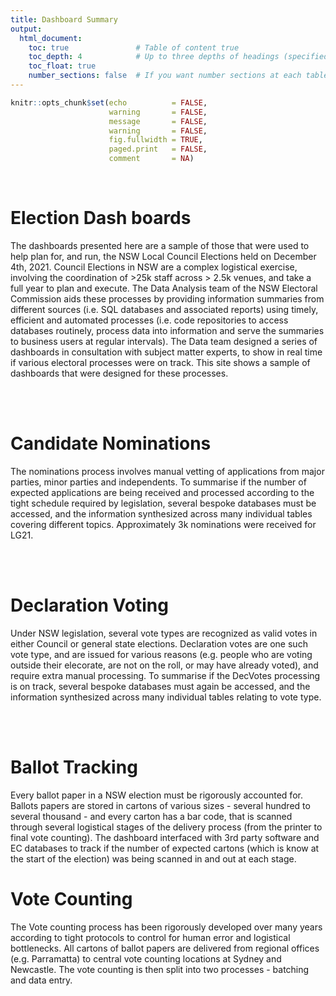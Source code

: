 ```yaml
---
title: Dashboard Summary
output:
  html_document:
    toc: true               # Table of content true
    toc_depth: 4            # Up to three depths of headings (specified by #, ## and html_document
    toc_float: true
    number_sections: false  # If you want number sections at each table header
---
```



```r

knitr::opts_chunk$set(echo          = FALSE, 
                      warning       = FALSE, 
                      message       = FALSE, 
                      warning       = FALSE, 
                      fig.fullwidth = TRUE, 
                      paged.print   = FALSE, 
                      comment       = NA)

```


\

# **Election Dash boards** 
The dashboards presented here are a sample of those that were used to help plan for, and run, the NSW Local Council 
Elections held on December 4th, 2021. Council Elections in NSW are a complex logistical exercise, involving the 
coordination of >25k staff across > 2.5k venues, and take a full year to plan and execute. The Data Analysis team
of the NSW Electoral Commission aids these processes by providing information summaries from different
sources (i.e. SQL databases and associated reports) using timely, efficient and automated processes (i.e. code
repositories to access databases routinely, process data into information and serve the summaries to business 
users at regular intervals). The Data team designed a series of dashboards in consultation with subject matter
experts, to show in real time if various electoral processes were on track. This site shows a sample of dashboards 
that were designed for these processes.

\
\

# **Candidate Nominations** 
The nominations process involves manual vetting of applications from major parties, minor parties and independents.
To summarise if the number of expected applications are being received and processed according to the tight schedule
required by legislation, several bespoke databases must be accessed, and the information synthesized across many
individual tables covering different topics. Approximately 3k nominations were received for LG21.

\
\


# **Declaration Voting** 
Under NSW legislation, several vote types are recognized as valid votes in either Council or general state elections.
Declaration votes are one such vote type, and are issued for various reasons (e.g. people who are voting outside their 
elecorate, are not on the roll, or may have already voted), and require extra manual processing. To summarise if the DecVotes 
processing is on track, several bespoke databases must again be accessed, and the information synthesized across many 
individual tables relating to vote type.

\
\

# **Ballot Tracking** 
Every ballot paper in a NSW election must be rigorously accounted for. Ballots papers are stored in cartons of various sizes 
- several hundred to several thousand - and every carton has a bar code, that is scanned through several logistical stages of 
the delivery process (from the printer to final vote counting). The dashboard interfaced with 3rd party software and EC databases 
to track if the number of expected cartons (which is know at the start of the election) was being scanned in and out at each stage.


# **Vote Counting** 
The Vote counting process has been rigorously developed over many years according to tight protocols to control for human error
and logistical bottlenecks. All cartons of ballot papers are delivered from regional offices (e.g. Parramatta) to central vote counting 
locations at Sydney and Newcastle. The vote counting is then split into two processes - batching and data entry.

